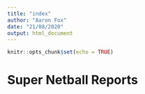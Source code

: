 ```yaml
---
title: "index"
author: "Aaron Fox"
date: "21/08/2020"
output: html_document
---
```


```r
knitr::opts_chunk$set(echo = TRUE)
```

# Super Netball Reports